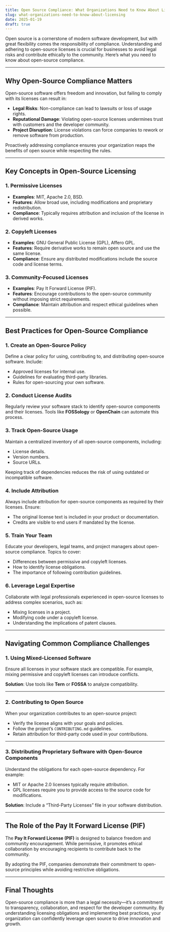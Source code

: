 ```yaml
---
title: Open Source Compliance: What Organizations Need to Know About Licensing
slug: what-organizations-need-to-know-about-licensing
date: 2025-01-19
draft: true
---
```


Open source is a cornerstone of modern software development, but with great flexibility comes the responsibility of compliance. Understanding and adhering to open-source licenses is crucial for businesses to avoid legal risks and contribute ethically to the community. Here’s what you need to know about open-source compliance.

---

## Why Open-Source Compliance Matters

Open-source software offers freedom and innovation, but failing to comply with its licenses can result in:
- **Legal Risks**: Non-compliance can lead to lawsuits or loss of usage rights.  
- **Reputational Damage**: Violating open-source licenses undermines trust with customers and the developer community.  
- **Project Disruption**: License violations can force companies to rework or remove software from production.

Proactively addressing compliance ensures your organization reaps the benefits of open source while respecting the rules.

---

## Key Concepts in Open-Source Licensing

### 1. **Permissive Licenses**
- **Examples**: MIT, Apache 2.0, BSD.  
- **Features**: Allow broad use, including modifications and proprietary redistribution.  
- **Compliance**: Typically requires attribution and inclusion of the license in derived works.

### 2. **Copyleft Licenses**
- **Examples**: GNU General Public License (GPL), Affero GPL.  
- **Features**: Require derivative works to remain open source and use the same license.  
- **Compliance**: Ensure any distributed modifications include the source code and license terms.

### 3. **Community-Focused Licenses**
- **Examples**: Pay It Forward License (PIF).  
- **Features**: Encourage contributions to the open-source community without imposing strict requirements.  
- **Compliance**: Maintain attribution and respect ethical guidelines when possible.

---

## Best Practices for Open-Source Compliance

### 1. **Create an Open-Source Policy**
Define a clear policy for using, contributing to, and distributing open-source software. Include:
- Approved licenses for internal use.  
- Guidelines for evaluating third-party libraries.  
- Rules for open-sourcing your own software.

### 2. **Conduct License Audits**
Regularly review your software stack to identify open-source components and their licenses. Tools like **FOSSology** or **OpenChain** can automate this process.

### 3. **Track Open-Source Usage**
Maintain a centralized inventory of all open-source components, including:
- License details.  
- Version numbers.  
- Source URLs.  

Keeping track of dependencies reduces the risk of using outdated or incompatible software.

### 4. **Include Attribution**
Always include attribution for open-source components as required by their licenses. Ensure:
- The original license text is included in your product or documentation.  
- Credits are visible to end users if mandated by the license.

### 5. **Train Your Team**
Educate your developers, legal teams, and project managers about open-source compliance. Topics to cover:
- Differences between permissive and copyleft licenses.  
- How to identify license obligations.  
- The importance of following contribution guidelines.

### 6. **Leverage Legal Expertise**
Collaborate with legal professionals experienced in open-source licenses to address complex scenarios, such as:
- Mixing licenses in a project.  
- Modifying code under a copyleft license.  
- Understanding the implications of patent clauses.

---

## Navigating Common Compliance Challenges

### 1. **Using Mixed-Licensed Software**
Ensure all licenses in your software stack are compatible. For example, mixing permissive and copyleft licenses can introduce conflicts.

**Solution**: Use tools like **Tern** or **FOSSA** to analyze compatibility.

---

### 2. **Contributing to Open Source**
When your organization contributes to an open-source project:
- Verify the license aligns with your goals and policies.  
- Follow the project’s `CONTRIBUTING.md` guidelines.  
- Retain attribution for third-party code used in your contributions.

---

### 3. **Distributing Proprietary Software with Open-Source Components**
Understand the obligations for each open-source dependency. For example:
- MIT or Apache 2.0 licenses typically require attribution.  
- GPL licenses require you to provide access to the source code for modifications.

**Solution**: Include a “Third-Party Licenses” file in your software distribution.

---

## The Role of the Pay It Forward License (PIF)

The **Pay It Forward License (PIF)** is designed to balance freedom and community encouragement. While permissive, it promotes ethical collaboration by encouraging recipients to contribute back to the community.

By adopting the PIF, companies demonstrate their commitment to open-source principles while avoiding restrictive obligations.

---

## Final Thoughts

Open-source compliance is more than a legal necessity—it’s a commitment to transparency, collaboration, and respect for the developer community. By understanding licensing obligations and implementing best practices, your organization can confidently leverage open source to drive innovation and growth.
